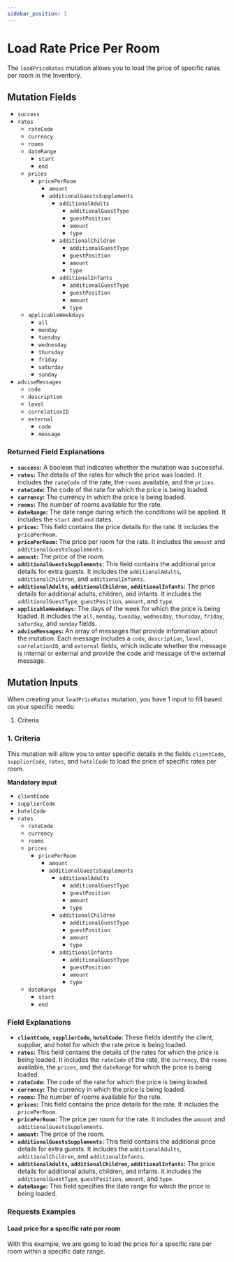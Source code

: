 ```yaml
---
sidebar_position: 3
---
```



# Load Rate Price Per Room

The `loadPriceRates` mutation allows you to load the price of specific rates per room in the Inventory. 

## Mutation Fields

* `success`
* `rates`
    * `rateCode`
    * `currency`
    * `rooms`
    * `dateRange`
        * `start`
        * `end`
    * `prices`
        * `pricePerRoom`
            * `amount`
            * `additionalGuestsSupplements`
                * `additionalAdults`
                    * `additionalGuestType`
                    * `guestPosition`
                    * `amount`
                    * `type`
                * `additionalChildren`
                    * `additionalGuestType`
                    * `guestPosition`
                    * `amount`
                    * `type`
                * `additionalInfants`
                    * `additionalGuestType`
                    * `guestPosition`
                    * `amount`
                    * `type`
    * `applicableWeekdays`
        * `all`
        * `monday`
        * `tuesday`
        * `wednesday`
        * `thursday`
        * `friday`
        * `saturday`
        * `sunday`
* `adviseMessages`
    * `code`
    * `description`
    * `level`
    * `correlationID`
    * `external`
        * `code`
        * `message`

### Returned Field Explanations

* **`success`:** A boolean that indicates whether the mutation was successful.
* **`rates`:** The details of the rates for which the price was loaded. It includes the `rateCode` of the rate, the `rooms` available, and the `prices`.
* **`rateCode`:** The code of the rate for which the price is being loaded.
* **`currency`:** The currency in which the price is being loaded.
* **`rooms`:** The number of rooms available for the rate.
* **`dateRange`:** The date range during which the conditions will be applied. It includes the `start` and `end` dates.
* **`prices`:** This field contains the price details for the rate. It includes the `pricePerRoom`.
* **`pricePerRoom`:** The price per room for the rate. It includes the `amount` and `additionalGuestsSupplements`.
* **`amount`:** The price of the room.
* **`additionalGuestsSupplements`:** This field contains the additional price details for extra guests. It includes the `additionalAdults`, `additionalChildren`, and `additionalInfants`.
* **`additionalAdults`, `additionalChildren`, `additionalInfants`:** The price details for additional adults, children, and infants. It includes the `additionalGuestType`, `guestPosition`, `amount`, and `type`.
* **`applicableWeekdays`:** The days of the week for which the price is being loaded. It includes the `all`, `monday`, `tuesday`, `wednesday`, `thursday`, `friday`, `saturday`, and `sunday` fields.
* **`adviseMessages`:** An array of messages that provide information about the mutation. Each message includes a `code`, `description`, `level`, `correlationID`, and `external` fields, which indicate whether the message is internal or external and provide the code and message of the external message.

## Mutation Inputs

When creating your `loadPriceRates` mutation, you have 1 input to fill based on your specific needs:

1. Criteria

### 1. Criteria   

This mutation will allow you to enter specific details in the fields `clientCode`, `supplierCode`, `rates`, and `hotelCode` to load the price of specific rates per room. 

**Mandatory input**
* `clientCode`
* `supplierCode`
* `hotelCode`
* `rates`
    * `rateCode`
    * `currency`
    * `rooms`
    * `prices`
        * `pricePerRoom`
            * `amount`
            * `additionalGuestsSupplements`
                * `additionalAdults`
                    * `additionalGuestType`
                    * `guestPosition`
                    * `amount`
                    * `type`
                * `additionalChildren`
                    * `additionalGuestType`
                    * `guestPosition`
                    * `amount`
                    * `type`
                * `additionalInfants`
                    * `additionalGuestType`
                    * `guestPosition`
                    * `amount`
                    * `type`
    * `dateRange`
        * `start`
        * `end`

### Field Explanations

* **`clientCode`, `supplierCode`, `hotelCode`:** These fields identify the client, supplier, and hotel for which the rate price is being loaded.
* **`rates`:** This field contains the details of the rates for which the price is being loaded. It includes the `rateCode` of the rate, the `currency`, the `rooms` available, the `prices`, and the `dateRange` for which the price is being loaded.
* **`rateCode`:** The code of the rate for which the price is being loaded.
* **`currency`:** The currency in which the price is being loaded.
* **`rooms`:** The number of rooms available for the rate.
* **`prices`:** This field contains the price details for the rate. It includes the `pricePerRoom`.
* **`pricePerRoom`:** The price per room for the rate. It includes the `amount` and `additionalGuestsSupplements`.
* **`amount`:** The price of the room.
* **`additionalGuestsSupplements`:** This field contains the additional price details for extra guests. It includes the `additionalAdults`, `additionalChildren`, and `additionalInfants`.
* **`additionalAdults`, `additionalChildren`, `additionalInfants`:** The price details for additional adults, children, and infants. It includes the `additionalGuestType`, `guestPosition`, `amount`, and `type`.
* **`dateRange`:** This field specifies the date range for which the price is being loaded.

### Requests Examples

#### Load price for a specific rate per room

With this example, we are going to load the price for a specific rate per room within a specific date range.

<GraphqlSample query={priceRatesPerRoomLoadMutation} variables={priceRatesPerRoomLoadVariables} />